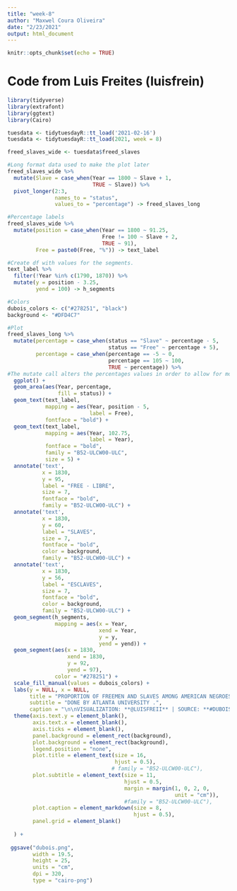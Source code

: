 ```yaml
---
title: "week-8"
author: "Maxwel Coura Oliveira"
date: "2/23/2021"
output: html_document
---
```


```r
knitr::opts_chunk$set(echo = TRUE)
```


# Code from Luis Freites (luisfrein)

```r
library(tidyverse)
library(extrafont)
library(ggtext)
library(Cairo)
```

```r
tuesdata <- tidytuesdayR::tt_load('2021-02-16')
tuesdata <- tidytuesdayR::tt_load(2021, week = 8)
```


```r
freed_slaves_wide <- tuesdata$freed_slaves 
```

```r
#Long format data used to make the plot later
freed_slaves_wide %>% 
  mutate(Slave = case_when(Year == 1800 ~ Slave + 1,
                           TRUE ~ Slave)) %>% 
  pivot_longer(2:3, 
               names_to = "status",
               values_to = "percentage") -> freed_slaves_long
```


```r
#Percentage labels
freed_slaves_wide %>% 
  mutate(position = case_when(Year == 1800 ~ 91.25,
                              Free != 100 ~ Slave + 2,
                              TRUE ~ 91),
         Free = paste0(Free, "%")) -> text_label
```
```r
#Create df with values for the segments.
text_label %>% 
  filter(!Year %in% c(1790, 1870)) %>% 
  mutate(y = position - 3.25,
         yend = 100) -> h_segments
```

```r
#Colors
dubois_colors <- c("#278251", "black")
background <- "#DFD4C7"

#Plot
freed_slaves_long %>% 
  mutate(percentage = case_when(status == "Slave" ~ percentage - 5,
                                status == "Free" ~ percentage + 5),
         percentage = case_when(percentage == -5 ~ 0,
                                percentage == 105 ~ 100,
                                TRUE ~ percentage)) %>% 
#The mutate call alters the percentages values in order to allow for more space in which to put annotations. Without it the space is too narrow. The real percentage values are stated by the text_label.
  ggplot() +
  geom_area(aes(Year, percentage, 
                fill = status)) +
  geom_text(text_label,
            mapping = aes(Year, position - 5,
                          label = Free),
            fontface = "bold") +
  geom_text(text_label,
            mapping = aes(Year, 102.75,
                          label = Year),
            fontface = "bold",
            family = "B52-ULCW00-ULC",
            size = 5) +
  annotate('text',
           x = 1830,
           y = 95,
           label = "FREE - LIBRE",
           size = 7,
           fontface = "bold",
           family = "B52-ULCW00-ULC") +
  annotate('text',
           x = 1830,
           y = 60,
           label = "SLAVES",
           size = 7,
           fontface = "bold",
           color = background,
           family = "B52-ULCW00-ULC") +
  annotate('text',
           x = 1830,
           y = 56,
           label = "ESCLAVES",
           size = 7,
           fontface = "bold",
           color = background,
           family = "B52-ULCW00-ULC") +
  geom_segment(h_segments,
               mapping = aes(x = Year,
                             xend = Year,
                             y = y,
                             yend = yend)) +
  geom_segment(aes(x = 1830,
                   xend = 1830,
                   y = 92,
                   yend = 97),
               color = "#278251") +
  scale_fill_manual(values = dubois_colors) +
  labs(y = NULL, x = NULL,
       title = "PROPORTION OF FREEMEN AND SLAVES AMONG AMERICAN NEGROES .\n\nPROPORTION DES NÈGRES LIBRES ET DES ESCLAVES EN AMÈRIQUE .",
       subtitle = "DONE BY ATLANTA UNIVERSITY .",
       caption = "\n\nVISUALIZATION: **@LUISFREII** | SOURCE: **#DUBOISCHALLENGE**") +
  theme(axis.text.y = element_blank(),
        axis.text.x = element_blank(),
        axis.ticks = element_blank(),
        panel.background = element_rect(background),
        plot.background = element_rect(background),
        legend.position = "none",
        plot.title = element_text(size = 16, 
                                  hjust = 0.5),
                                 # family = "B52-ULCW00-ULC"),
        plot.subtitle = element_text(size = 11, 
                                     hjust = 0.5, 
                                     margin = margin(1, 0, 2, 0, 
                                                     unit = "cm")),
                                     #family = "B52-ULCW00-ULC"),
        plot.caption = element_markdown(size = 8,
                                        hjust = 0.5),
        panel.grid = element_blank()
        
  ) +
  
 ggsave("dubois.png",
        width = 19.5,
        height = 25,
        units = "cm",
        dpi = 320,
        type = "cairo-png")
```

